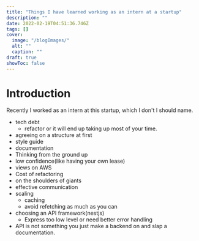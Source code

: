 ```yaml
---
title: "Things I have learned working as an intern at a startup"
description: ""
date: 2022-02-19T04:51:36.746Z
tags: []
cover:
  image: "/blogImages/"
  alt: ""
  caption: ""
draft: true
showToc: false
---
```


# Introduction

Recently I worked as an intern at this startup, which I don't I should name.

- tech debt
  - refactor or it will end up taking up most of your time.
- agreeing on a structure at first
- style guide
- documentation
- Thinking from the ground up
- low confidence(like having your own lease)
- views on AWS
- Cost of refactoring
- on the shoulders of giants
- effective communication
- scaling
  - caching
  - avoid refetching as much as you can
- choosing an API framework(nestjs)
  - Express too low level or need better error handling
- API is not something you just make a backend on and slap a documentation.
